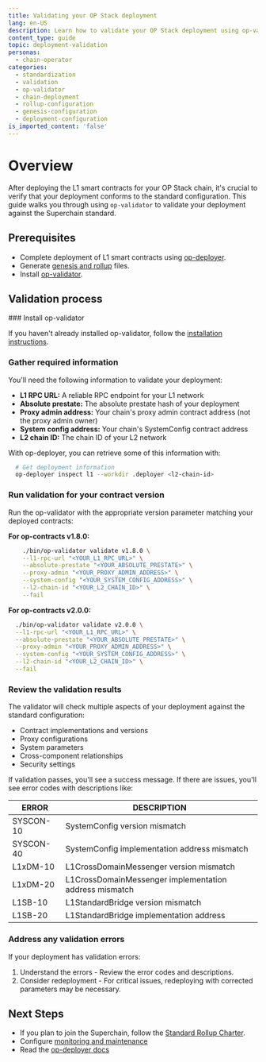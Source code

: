 ```yaml
---
title: Validating your OP Stack deployment
lang: en-US
description: Learn how to validate your OP Stack deployment using op-validator
content_type: guide
topic: deployment-validation
personas:
  - chain-operator
categories:
  - standardization
  - validation
  - op-validator
  - chain-deployment
  - rollup-configuration
  - genesis-configuration
  - deployment-configuration
is_imported_content: 'false'
---
```



# Overview

After deploying the L1 smart contracts for your OP Stack chain, it's crucial to verify that your deployment conforms to the standard configuration.
This guide walks you through using `op-validator` to validate your deployment against the Superchain standard.

## Prerequisites

*   Complete deployment of L1 smart contracts using [op-deployer](/operators/chain-operators/deploy/smart-contracts).
*   Generate [genesis and rollup](/operators/chain-operators/deploy/genesis) files.
*   Install [op-validator](/operators/chain-operators/tools/op-validator).
## Validation process

<Steps>
  ### Install op-validator

  If you haven't already installed op-validator, follow the [installation instructions](/operators/chain-operators/tools/op-validator#installation).

  ### Gather required information

  You'll need the following information to validate your deployment:

  *   **L1 RPC URL:** A reliable RPC endpoint for your L1 network
  *   **Absolute prestate:** The absolute prestate hash of your deployment
  *   **Proxy admin address:** Your chain's proxy admin contract address (not the proxy admin owner)
  *   **System config address:** Your chain's SystemConfig contract address
  *   **L2 chain ID:** The chain ID of your L2 network

  With op-deployer, you can retrieve some of this information with:

  ```bash
    # Get deployment information
    op-deployer inspect l1 --workdir .deployer <l2-chain-id>
  ```

  ### Run validation for your contract version

  Run the op-validator with the appropriate version parameter matching your deployed contracts:

  **For op-contracts v1.8.0:**

  ```bash
      ./bin/op-validator validate v1.8.0 \
      --l1-rpc-url "<YOUR_L1_RPC_URL>" \
      --absolute-prestate "<YOUR_ABSOLUTE_PRESTATE>" \
      --proxy-admin "<YOUR_PROXY_ADMIN_ADDRESS>" \
      --system-config "<YOUR_SYSTEM_CONFIG_ADDRESS>" \
      --l2-chain-id "<YOUR_L2_CHAIN_ID>" \
      --fail
  ```

  **For op-contracts v2.0.0:**

  ```bash
    ./bin/op-validator validate v2.0.0 \
    --l1-rpc-url "<YOUR_L1_RPC_URL>" \
    --absolute-prestate "<YOUR_ABSOLUTE_PRESTATE>" \
    --proxy-admin "<YOUR_PROXY_ADMIN_ADDRESS>" \
    --system-config "<YOUR_SYSTEM_CONFIG_ADDRESS>" \
    --l2-chain-id "<YOUR_L2_CHAIN_ID>" \
    --fail
  ```

  ### Review the validation results

  The validator will check multiple aspects of your deployment against the standard configuration:

  *   Contract implementations and versions
  *   Proxy configurations
  *   System parameters
  *   Cross-component relationships
  *   Security settings

  If validation passes, you'll see a success message. If there are issues, you'll see error codes with descriptions like:

  | ERROR     | DESCRIPTION                                            |
  | --------- | ------------------------------------------------------ |
  | SYSCON-10 | SystemConfig version mismatch                          |
  | SYSCON-40 | SystemConfig implementation address mismatch           |
  | L1xDM-10  | L1CrossDomainMessenger version mismatch                |
  | L1xDM-20  | L1CrossDomainMessenger implementation address mismatch |
  | L1SB-10   | L1StandardBridge version mismatch                      |
  | L1SB-20   | L1StandardBridge implementation address                |

  ### Address any validation errors

  If your deployment has validation errors:

  1.  Understand the errors - Review the error codes and descriptions.
  2.  Consider redeployment - For critical issues, redeploying with corrected parameters may be necessary.
</Steps>

## Next Steps

*   If you plan to join the Superchain, follow the [Standard Rollup Charter](/superchain/blockspace-charter).
*   Configure [monitoring and maintenance](/operators/chain-operators/tools/chain-monitoring)
*   Read the [op-deployer docs](/operators/chain-operators/tools/op-deployer)
